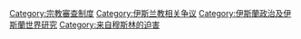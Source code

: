 [[Category:宗教審查制度|Category:宗教審查制度]]
[[Category:伊斯兰教相关争议|Category:伊斯兰教相关争议]]
[[Category:伊斯蘭政治及伊斯蘭世界研究|Category:伊斯蘭政治及伊斯蘭世界研究]]
[[Category:来自穆斯林的迫害|Category:来自穆斯林的迫害]]